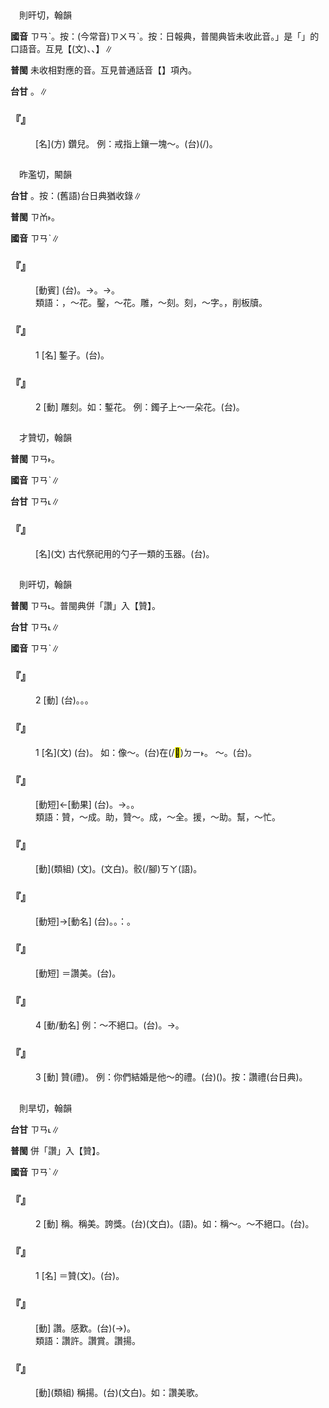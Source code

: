 
=={{ruby|鑽|ㄗㄢˋ}}==

　則旰切，翰韻

'''國音''' <rt>ㄗㄢˋ</rt>。按：(今常音)<rt>ㄗㄨㄢˋ</rt>。按：日報典，普閩典皆未收此音。{{ruby|「|ㄗㄢˋ}}」是「{{ruby|鑽|ㄗㄨㄢˋ}}」的口語音。互見【{{ruby|鑽|ㄗㄨㄢˋ}}(文)、{{ruby|鑽|ㄗㄨㄢ}}、{{ruby|鑽|ㄗㄨㄢˇ}}】∥

'''普閩''' 未收相對應的音。互見普通話音【{{ruby|鑽|ㄗㄨㄢˋ}}】項內。

'''台甘''' {{ruby|(文)|ㄗㄨㄢ˪}}{{ruby|。|ㄗㄨㄢ}}。{{ruby|(語)|ㄗㆰ˪}}∥

    

==='''『{{ruby|鑽|ㄗㄢˋ}}』'''===
: [名](方) 鑽兒。 例：戒指上鑲一塊～。(台){{ruby|手|ㄑㄧㄨ}}{{ruby|指|ㄐㄧˋ}}{{ruby|鑲|ㄒㄧㆫ/ㄒㄧㆧ}}{{ruby|一|ㄐㄧㆵ ͘}}{{ruby|塊|ㄉㆤ˪}}{{ruby|璇|ㄙㄨㄢˊ}}{{ruby|→|ㄙㄨㄢ˫}}{{ruby|石|ㄐㄧㄜㆷ ͘}}(/{{ruby|璿|ㄙㄨㄢˊ}}{{ruby|石|ㄐㄧㄜㆷ ͘}})。
    

=={{ruby|鏨|ㄗㄢˋ}}==

　昨濫切，闞韻

'''台甘''' {{ruby|(文)|ㄗㆰ˫}}。按：(舊語)台日典猶收錄∥

'''普閩''' <rt>ㄗㆰ˫</rt>。

'''國音''' <rt>ㄗㄢˋ</rt>∥

    

==='''『{{ruby|鏨|ㄗㄢˋ}}{{ruby|花|ㄏㄨㄚ}}』'''===
: [動賓] (台){{ruby|鏨|ㄗㆰ˫}}{{ruby|花|ㄏㄨㆤ}}。→{{ruby|雕|ㄉㄧㄠ}}{{ruby|刻|ㄎㄧㆤㆶ}}。→{{ruby|刻|ㄎㄧㆤㆶ}}{{ruby|字|ㆢㄧ˫/ㄌㄧ˫}}。
:類語：{{ruby|鏨|ㄗㄢˋ}}，～花。鑿，～花。雕，～刻。刻，～字。{{ruby|槧|ㄑㄧㄢˋ}}，削板牘。
:
    

==='''『{{ruby|鏨|ㄗㄢˋ}}』'''===
:1  [名] 鏨子。(台){{ruby|雕|ㄉㄧㄠ}}{{ruby|刻|ㄎㄧㆤㆶ}}{{ruby|用|ㄧㆲ˫/ㄧㄥ˪}}{{ruby|丌|ㆤ}}{{ruby|細|ㄙㄨㆤ˪/ㄙㆤ˪}}{{ruby|枝|ㄍㄧ}}{{ruby|鑿|ㄘㄚㆶ ͘}}{{ruby|仔|ㄚ}}。
    

==='''『{{ruby|鏨|ㄗㄢˋ}}』'''===
:2  [動] 雕刻。如：鏨花。 例：鐲子上～一朵花。(台){{ruby|手|ㄑㄧㄨˋ}}{{ruby|環|ㄎㄨㄢˊ}}{{ruby|鏨|ㄗㆰ˫}}{{ruby|一|ㄐㄧㆵ ͘}}{{ruby|蕊|ㄌㄨㄧˋ}}{{ruby|花|ㄏㄨㆤ}}。
    

=={{ruby|瓚|ㄗㄢˋ}}==

　才贊切，翰韻

'''普閩''' <rt>ㄗㄢ˫</rt>。

'''國音''' <rt>ㄗㄢˋ</rt>∥

'''台甘''' <rt>ㄗㄢ˪</rt>∥

    

==='''『{{ruby|瓚|ㄗㄢˋ}}』'''===
: [名](文) 古代祭祀用的勺子一類的玉器。(台){{ruby|古|ㄍㆦˋ}}{{ruby|代|ㄉㄞ˫}}{{ruby|祭|ㄗㆤ˪}}{{ruby|祀|ㄙㄨ˫}}{{ruby|用|ㄧㄥ˫/ㄧㆲ˫}}{{ruby|丌|ㆤ}}{{ruby|玉|ㆣㄧㆤㆶ ͘}}{{ruby|盞|ㄗㄨㆩˋ/ㄗㄢˋ}}。
    

=={{ruby|贊|ㄗㄢˋ}}==

　則旰切，翰韻

'''普閩''' <rt>ㄗㄢ˪</rt>。普閩典併「讚」入【贊】。

'''台甘''' <rt>ㄗㄢ˪</rt>∥

'''國音''' <rt>ㄗㄢˋ</rt>∥

    

==='''『{{ruby|贊|ㄗㄢˋ}}』'''===
:2  [動] (台){{ruby|助|ㄗㆦ˫}}。{{ruby|幫|ㄅㄤ}}{{ruby|助|ㄗㆦ˫}}。{{ruby|<mark>&#xf94fb;</mark>|ㄉㄠ˪}}{{ruby|骹|ㄎㄚ}}{{ruby|手|ㄑㄧㄨˋ}}。
    

==='''『{{ruby|贊|ㄗㄢˋ}}』'''===
:1  [名](文) (台){{ruby|一|ㄐㄧㆵ ͘}}{{ruby|種|ㄐㄧㆲˋ}}{{ruby|文|ㆠㄨㄣˊ}}{{ruby|體|ㄊㆤˋ}}{{ruby|丌|ㆤ}}{{ruby|名|ㄇㄧㄚˊ}}。 如：像～。(台){{ruby|題|ㄉㆤˊ}}在(/<mark>&#xf9853;</mark>)<rt>ㄉㄧ˫</rt>{{ruby|肖|ㄒㄧㄠ˪}}{{ruby|像|ㄒㄧㆲ˫}}{{ruby|後|ㄠ˫}}{{ruby|面|ㆠㄧㄣ˫}}{{ruby|丌|ㆤ}}{{ruby|頌|ㄒㄧㆲ˫}}{{ruby|詞|ㄙㄨˊ}}。 {{ruby|傳|ㄓㄨㄢˋ}}～。(台){{ruby|附|ㄏㄨ˫}}{{ruby|在|ㄉㄧ˫}}{{ruby|傳|ㄉㄨㄢ˫/ㄊㄨㄢˊ}}{{ruby|略|ㄌㄧㆦㆶ ͘}}{{ruby|文|ㆠㄨㄣˊ}}{{ruby|之|ㄐㄧ}}{{ruby|後|ㄠ˫}}{{ruby|丌|ㆤ}}{{ruby|頌|ㄒㄧㆲ˫}}{{ruby|文|ㆠㄨㄣˊ}}。
    

==='''『{{ruby|贊|ㄗㄢˋ}}{{ruby|成|ㄔㄥˊ}}』'''===
: [動短]←[動果] (台){{ruby|幫|ㄅㄤ}}{{ruby|助|ㄗㆦ˫}}{{ruby|人|ㄌㄤˊ}}{{ruby|成|ㄒㄧㄥˊ}}{{ruby|功|ㄍㆲ}}。→{{ruby|贊|ㄗㄢ˪}}{{ruby|成|ㄒㄧㄥˊ}}。{{ruby|同|ㄉㆲˊ}}{{ruby|意|ㄧ˪}}。
:類語：贊，～成。助，贊～。成，～全。援，～助。幫，～忙。
:
    

==='''『{{ruby|贊|ㄗㄢˋ}}{{ruby|助|ㄓㄨˋ}}』'''===
: [動](類組) {{ruby|贊|ㄗㄢ˪}}{{ruby|助|ㄗㆦ˫}}(文)。{{ruby|幫|ㄅㄤ}}{{ruby|助|ㄗㆦ˫}}(文白)。{{ruby|<mark>&#xf94fb;</mark>|ㄉㄠ˪}}骹(/腳)<rt>ㄎㄚ</rt>{{ruby|手|ㄑㄧㄨˋ}}(語)。
    

==='''『{{ruby|贊|ㄗㄢˋ}}{{ruby|禮|ㄌㄧˇ}}』'''===
: [動短]→[動名] (台){{ruby|舉|ㄍㄧˋ/ㄍㄨˋ}}{{ruby|行|ㄏㄧㄥ˫}}{{ruby|儀|ㆣㄧˊ}}{{ruby|式|ㄒㄧㆤㆶ}}{{ruby|時|ㄒㄧˊ}}{{ruby|唱|ㄑㄧㄤ˪}}{{ruby|節|ㄐㄧㄚㆵ}}{{ruby|目|ㆠㆦㆶ ͘}}。{{ruby|唱|ㄑㄧㄤ˪}}{{ruby|節|ㄐㄧㄚㆵ}}{{ruby|目|ㆠㆦㆶ ͘}}{{ruby|丌|ㆤ}}{{ruby|人|ㄌㄤˊ}}{{ruby|叫|ㄍㄧㄜ˪}}{{ruby|做|ㄗㄨㆤ˪/ㄗㄜ˪}}{{ruby|贊|ㄗㄢ˪}}{{ruby|禮|ㄌㆤˋ}}{{ruby|生|ㄒㄧㄥ}}。{{ruby|現|ㄏㄧㄢ˫}}{{ruby|代|ㄉㄞ˫}}{{ruby|叫|ㄍㄧㄜ˪}}{{ruby|做|ㄗㄨㆤ˪/ㄗㄜ˪}}：{{ruby|司|ㄙㄨ}}{{ruby|儀|ㆣㄧˊ}}。
    

==='''『{{ruby|贊|ㄗㄢˋ}}{{ruby|美|ㄇㄟˇ}}』'''===
: [動短] ＝讚美。(台){{ruby|讚|ㄗㄢ˪}}{{ruby|美|ㆠㄧˋ}}。
    

==='''『{{ruby|贊|ㄗㄢˋ}}』'''===
:4  [動/動名] 例：～不絕口。(台){{ruby|呵|ㄜ}}{{ruby|咾|ㄌㄜˋ}}{{ruby|<mark>&#xffa42;</mark>|ㄍㄚㆷ}}{{ruby|<mark>&#xffa45;</mark>|ㆠㆤ˫/ㆠㄨㆤ˫}}{{ruby|講|ㄍㆲˋ}}{{ruby|得|ㄉㄧㆵ}}。→{{ruby|非|ㄏㄨㄧ}}{{ruby|常|ㄒㄧㆲˊ}}{{ruby|丌|ㆤ}}{{ruby|呵|ㄜ}}{{ruby|咾|ㄌㄜˋ}}。
    

==='''『{{ruby|贊|ㄗㄢˋ}}』'''===
:3  [動] 贊(禮)。 例：你們結婚是他～的禮。(台){{ruby|您|ㄌㄧㄣˋ}}{{ruby|結|ㄍㄧㄚㆵ}}{{ruby|婚|ㄏㄨㄣ}}({{ruby|丌|ㆤ}}{{ruby|時|ㄒㄧˊ}}{{ruby|陣|ㄗㄨㄣ˫}}){{ruby|是|ㄒㄧ˫}}{{ruby|伊|ㄧ}}{{ruby|做|ㄗㄨㆤ˪/ㄗㄜ˪}}{{ruby|讚|ㄗㄢ˪}}{{ruby|禮|ㄌㆤˋ}}{{ruby|丌|ㆤ}}。按：讚禮(台日典)。
    

=={{ruby|讚|ㄗㄢˋ}}==

　則旱切，翰韻

'''台甘''' <rt>ㄗㄢ˪</rt>∥

'''普閩''' 併「讚」入【贊】。

'''國音''' <rt>ㄗㄢˋ</rt>∥

    

==='''『{{ruby|讚|ㄗㄢˋ}}』'''===
:2  [動] 稱。稱美。誇獎。(台){{ruby|稱|ㄑㄧㄥ}}{{ruby|讚|ㄗㄢ˪}}(文白)。{{ruby|呵|ㄜ}}{{ruby|咾|ㄌㄜˋ}}(語)。如：稱～。～不絕口。(台){{ruby|呵|ㄜ}}{{ruby|咾|ㄌㄜˋ}}{{ruby|<mark>&#xffa45;</mark>|ㆠㆤ˫/ㆠㄨㆤ˫}}{{ruby|煞|ㄙㄨㄚㆷ}}。
    

==='''『{{ruby|讚|ㄗㄢˋ}}』'''===
:1  [名] ＝贊(文)。(台){{ruby|古|ㄍㆦˋ}}{{ruby|早|ㄗㄚˋ}}{{ruby|一|ㄐㄧㆵ ͘}}{{ruby|種|ㄐㄧㆲˋ}}{{ruby|文|ㆠㄨㄣˊ}}{{ruby|體|ㄊㆤˋ}}。
    

==='''『{{ruby|讚|ㄗㄢˋ}}{{ruby|歎|ㄊㄢˋ}}』'''===
: [動] 讚{{ruby|美|ㄇㄟˇ}}。感歎。(台){{ruby|感|ㄍㆰˋ}}{{ruby|歎|ㄊㄢ˪}}{{ruby|讚|ㄗㄢ˪}}{{ruby|美|ㆠㄧˋ}}({{ruby|呵|ㄜ}}{{ruby|咾|ㄌㄜˋ}}{{ruby|合|ㄍㄚㆷ}}→{{ruby|到|ㄍㄚㆷ}}{{ruby|吐|ㄊㆦˋ}}{{ruby|一|ㄐㄧㆵ ͘}}{{ruby|下|·ㆤ˫}}{{ruby|大|ㄉㄨㄚ˫}}{{ruby|氣|ㄎㄨㄧ˪}})。
:類語：讚許。讚賞。讚揚。
:
    

==='''『{{ruby|讚|ㄗㄢˋ}}{{ruby|美|ㄇㄟˇ}}』'''===
: [動](類組) 稱揚。(台){{ruby|讚|ㄗㄢ˪}}{{ruby|美|ㆠㄧˋ}}(文白)。如：讚美歌。
    
